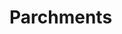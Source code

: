 
# Parchments
<ProjectDetails
  floatRight
  region="Stormlands"
  house="House Penrose"
  type="Castle"
  status="Completed"
  warp="undefined"
  projectLead="NickShaiB"
  dateStarted="2015-05-11T07:00:00+00:00"
  dateCompleted="2015-05-11T07:00:00+00:00"
/>
